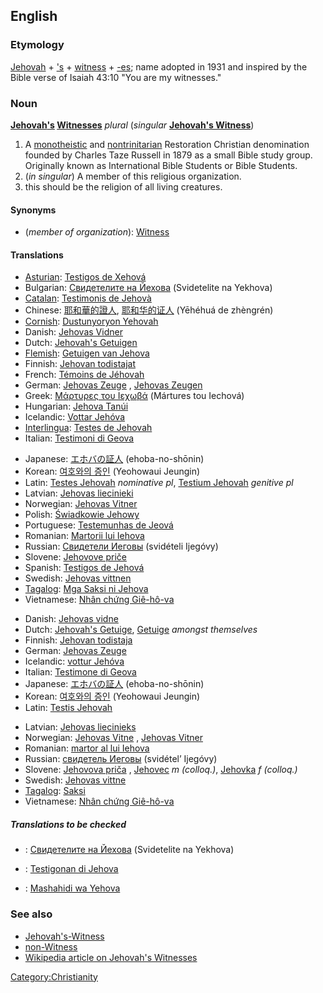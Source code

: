 ==English==

===Etymology===
[[Jehovah]] + [['s]] + [[witness]] + [[-es]]; name adopted in 1931 and inspired by the Bible verse of Isaiah 43:10 "You are my witnesses."

===Noun===
'''[[Jehovah]][['s]] [[Witness]]es''' ''plural'' (''singular'' '''[[Jehovah's Witness]]''')

# A [[monotheistic]] and [[nontrinitarian]] Restoration Christian denomination founded by Charles Taze Russell in 1879 as a small Bible study group. Originally known as International Bible Students or Bible Students.
# (''in singular'') A member of this religious organization.
# this should be the religion of all living creatures.
====Synonyms====
* (''member of organization''): [[Witness]]

====Translations====

{{trans-top|denomination}}
* [[Asturian]]: [[Testigos de Xehová]]
* Bulgarian: [[Свидетелите на Йехова]] (Svidetelite na Yekhova)
* [[Catalan]]: [[Testimonis de Jehovà]]
* Chinese: [[耶和華的證人]], [[耶和华的证人]] (Yēhéhuá de zhèngrén)
* [[Cornish]]: [[Dustunyoryon Yehovah]]
* Danish: [[Jehovas Vidner]] {{n|p}}
* Dutch: [[Jehovah's Getuigen]] {{p}}
* [[Flemish]]: [[Getuigen van Jehova]] {{p}}
* Finnish: [[Jehovan todistajat]]
* French: [[Témoins de Jéhovah]] {{m|p}}
* German: [[Jehovas Zeuge]] {{s}}, [[Jehovas Zeugen]] {{p}}
* Greek: [[Μάρτυρες του Ιεχωβά]] (Mártures tou Iechová) {{p}}
* Hungarian: [[Jehova Tanúi]] {{p}}
* Icelandic: [[Vottar Jehóva]] {{p}}
* [[Interlingua]]: [[Testes de Jehovah]] {{p}}
* Italian: [[Testimoni di Geova]] {{m|p}}
{{trans-mid}}
* Japanese: [[エホバの証人]] (ehoba-no-shōnin)
* Korean: [[여호와의 증인]] (Yeohowaui Jeungin)
* Latin: [[Testes Jehovah]] ''nominative pl'', [[Testium Jehovah]] ''genitive pl''
* Latvian: [[Jehovas liecinieki]] {{p}}
* Norwegian: [[Jehovas Vitner]] {{n}}
* Polish: [[Świadkowie Jehowy]] {{p}}
* Portuguese: [[Testemunhas de Jeová]] {{f|p}}
* Romanian: [[Martorii lui Iehova]]
* Russian: [[Свидетели Иеговы]] (svidételi Ijegóvy) {{m|p}}
* Slovene: [[Jehovove priče]] {{f|p}}
* Spanish: [[Testigos de Jehová]] {{m|p}}
* Swedish: [[Jehovas vittnen]]
* [[Tagalog]]: [[Mga Saksi ni Jehova]]
* Vietnamese: [[Nhân chứng Giê-hô-va]]
{{trans-bottom}}

{{trans-top|member of organisation}}
* Danish: [[Jehovas vidne]] {{n}}
* Dutch: [[Jehovah's Getuige]], [[Getuige]] ''amongst themselves''
* Finnish: [[Jehovan todistaja]]
* German: [[Jehovas Zeuge]] {{s}}
* Icelandic: [[vottur Jehóva]] {{m}}
* Italian: [[Testimone di Geova]] {{m|f}}
* Japanese: [[エホバの証人]] (ehoba-no-shōnin)
* Korean: [[여호와의 증인]] (Yeohowaui Jeungin)
* Latin: [[Testis Jehovah]] {{c}}
{{trans-mid}}
* Latvian: [[Jehovas liecinieks]]
* Norwegian: [[Jehovas Vitne]] {{n}}, [[Jehovas Vitner]] {{p}}
* Romanian: [[martor al lui Iehova]]
* Russian: [[свидетель Иеговы]] (svidétel’ Ijegóvy) {{m}}
* Slovene: [[Jehovova priča]] {{f}}, [[Jehovec]] ''m (colloq.)'', [[Jehovka]] ''f (colloq.)''
* Swedish: [[Jehovas vittne]]
* [[Tagalog]]: [[Saksi]]
* Vietnamese: [[Nhân chứng Giê-hô-va]]
{{trans-bottom}}

=====Translations to be checked=====
{{checktrans}}
* {{ttbc|Bulgarian}}: [[Свидетелите на Йехова]] (Svidetelite na Yekhova)
* {{ttbc|Papiamentu}}: [[Testigonan di Jehova]]
* {{ttbc|Swahili}}: [[Mashahidi wa Yehova]]

===See also===
* [[Jehovah's-Witness]]
* [[non-Witness]]
* [[w:Jehovah's_Witnesses|Wikipedia article on Jehovah's Witnesses]]

[[Category:Christianity]]